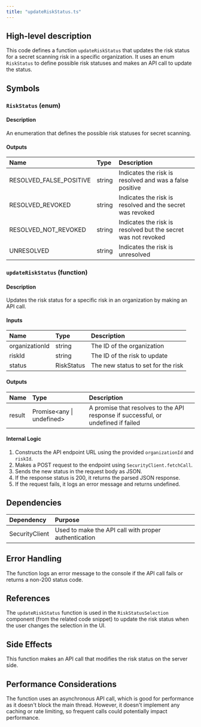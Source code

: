 ```yaml
---
title: "updateRiskStatus.ts"
---
```


## High-level description
This code defines a function `updateRiskStatus` that updates the risk status for a secret scanning risk in a specific organization. It uses an enum `RiskStatus` to define possible risk statuses and makes an API call to update the status.

## Symbols

### `RiskStatus` (enum)
#### Description
An enumeration that defines the possible risk statuses for secret scanning.

#### Outputs
| Name | Type | Description |
|:-----|:-----|:------------|
| RESOLVED_FALSE_POSITIVE | string | Indicates the risk is resolved and was a false positive |
| RESOLVED_REVOKED | string | Indicates the risk is resolved and the secret was revoked |
| RESOLVED_NOT_REVOKED | string | Indicates the risk is resolved but the secret was not revoked |
| UNRESOLVED | string | Indicates the risk is unresolved |

### `updateRiskStatus` (function)
#### Description
Updates the risk status for a specific risk in an organization by making an API call.

#### Inputs
| Name | Type | Description |
|:-----|:-----|:------------|
| organizationId | string | The ID of the organization |
| riskId | string | The ID of the risk to update |
| status | RiskStatus | The new status to set for the risk |

#### Outputs
| Name | Type | Description |
|:-----|:-----|:------------|
| result | Promise&lt;any \| undefined&gt; | A promise that resolves to the API response if successful, or undefined if failed |

#### Internal Logic
1. Constructs the API endpoint URL using the provided `organizationId` and `riskId`.
2. Makes a POST request to the endpoint using `SecurityClient.fetchCall`.
3. Sends the new status in the request body as JSON.
4. If the response status is 200, it returns the parsed JSON response.
5. If the request fails, it logs an error message and returns undefined.

## Dependencies
| Dependency | Purpose |
|:-----------|:--------|
| SecurityClient | Used to make the API call with proper authentication |

## Error Handling
The function logs an error message to the console if the API call fails or returns a non-200 status code.

## References
The `updateRiskStatus` function is used in the `RiskStatusSelection` component (from the related code snippet) to update the risk status when the user changes the selection in the UI.

## Side Effects
This function makes an API call that modifies the risk status on the server side.

## Performance Considerations
The function uses an asynchronous API call, which is good for performance as it doesn't block the main thread. However, it doesn't implement any caching or rate limiting, so frequent calls could potentially impact performance.